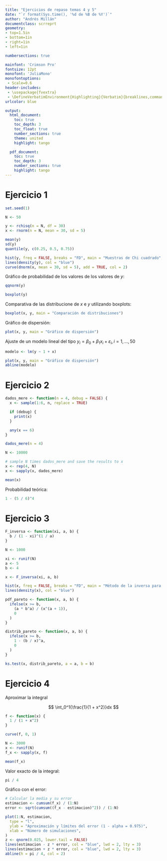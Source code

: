```yaml
---
title: "Ejercicios de repaso temas 4 y 5"
date: "`r format(Sys.time(), '%d de %B de %Y')`"
author: "Andrés Millán"
documentclass: scrreprt
geometry:
- top=1.5in
- bottom=1in
- right=1in
- left=1in

numbersections: true

mainfont: 'Crimson Pro'
fontsize: 12pt
monofont: 'JuliaMono'
monofontoptions:
 - Scale=0.6
header-includes:
 - \usepackage{fvextra}
 - \DefineVerbatimEnvironment{Highlighting}{Verbatim}{breaklines,commandchars=\\\{\}}
urlcolor: blue

output:
  html_document:
    toc: true
    toc_depth: 3
    toc_float: true
    number_sections: true
    theme: united
    highlight: tango

  pdf_document:
    toc: true
    toc_depth: 3
    number_sections: true
    highlight: tango
---
```


# Ejercicio 1

```r
set.seed(1)

N <- 50

y <- rchisq(n = N, df = 30)
x <- rnorm(n = N, mean = 30, sd = 5)
```

```r
mean(y)
sd(y)
quantile(y, c(0.25, 0.5, 0.75))
```

```r
hist(y, freq = FALSE, breaks = "FD", main = "Muestras de Chi cuadrado", ylim = c(0, 0.1))
lines(density(y), col = "blue")
curve(dnorm(x, mean = 30, sd = 5), add = TRUE, col = 2)
```

Gráfico de probabilidad de los valores de los valores de $y$:

```r
qqnorm(y)
```

```r
boxplot(y)
```

Comparativa de las distribucione de $x$ e $y$ utilizando boxplots:

```r
boxplot(x, y, main = "Comparación de distribuciones")
```

Gráfico de dispersión:

```r
plot(x, y, main = "Gráfico de dispersión")
```

Ajuste de un modelo lineal del tipo $y_i = \beta_0 + \beta_1 x_i + \varepsilon_i, i = 1, \dots, 50$

```r
modelo <- lm(y ~ 1 + x)
```

```r
plot(x, y, main = "Gráfico de dispersión")
abline(modelo)
```

# Ejercicio 2

```r
dados_mere <- function(n = 4, debug = FALSE) {
  x <- sample(1:6, n, replace = TRUE)

  if (debug) {
    print(x)
  }

  any(x == 6)
}
```

```r
dados_mere(n = 4)
```

```r
N <- 10000

# sample N times dados_mere and save the results to x
x <- rep(4, N)
x <- sapply(x, dados_mere)

mean(x)
```

Probabilidad teórica:

```r
1 - (5 / 6)^4
```

# Ejercicio 3

```r
F_inversa <- function(xi, a, b) {
  b / (1 - xi)^(1 / a)
}

N <- 1000

xi <- runif(N)
a <- 5
b <- 4

x <- F_inversa(xi, a, b)

hist(x, freq = FALSE, breaks = "FD", main = "Método de la inversa para la distribución de Pareto", ylim = c(0, 1.2))
lines(density(x), col = "blue")
```

```r
pdf_pareto <- function(x, a, b) {
  ifelse(x >= b,
    (a * b^a) / (x^(a + 1)),
    0
  )
}

distrib_pareto <- function(x, a, b) {
  ifelse(x >= b,
    1 - (b / x)^a,
    0
  )
}

ks.test(x, distrib_pareto, a = a, b = b)
```

# Ejercicio 4

Aproximar la integral

$$
\int_0^1{\frac{1}{1 + x^2}}dx
$$

```r
f <- function(x) {
  1 / (1 + x^2)
}

curve(f, 0, 1)
```

```r
N <- 3000
x <- runif(N)
f_x <- sapply(x, f)

mean(f_x)
```

Valor exacto de la integral:

```r
pi / 4
```

Gráfico con el error:

```r
# Calcular la media y su error
estimacion <- cumsum(f_x) / (1:N)
error <- sqrt(cumsum((f_x - estimacion)^2)) / (1:N)

plot(1:N, estimacion,
  type = "l",
  ylab = "Aproximación y límites del error (1 - alpha = 0.975)",
  xlab = "Número de simulaciones",
)
z <- qnorm(0.025, lower.tail = FALSE)
lines(estimacion - z * error, col = "blue", lwd = 2, lty = 3)
lines(estimacion + z * error, col = "blue", lwd = 2, lty = 3)
abline(h = pi / 4, col = 2)
```